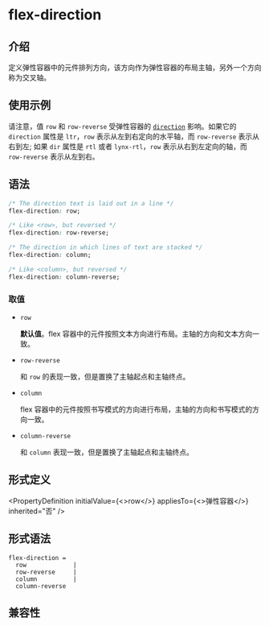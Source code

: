 # flex-direction

## 介绍

定义弹性容器中的元件排列方向，该方向作为弹性容器的布局主轴，另外一个方向称为交叉轴。

## 使用示例


<Go
  example="css-api"
  defaultFile="src/flex-direction/App.tsx"
  img="/assets/doc/css/flex-direction.jpg"
  entry="src/flex-direction"
  defaultEntryFile="dist/flex-direction.lynx.bundle"
/>

请注意，值 `row` 和 `row-reverse` 受弹性容器的 [`direction`](./direction.html) 影响。如果它的 `direction` 属性是 `ltr`，`row` 表示从左到右定向的水平轴，而 `row-reverse` 表示从右到左; 如果 `dir` 属性是 `rtl` 或者 `lynx-rtl`，`row` 表示从右到左定向的轴，而 `row-reverse` 表示从左到右。

## 语法

```css
/* The direction text is laid out in a line */
flex-direction: row;

/* Like <row>, but reversed */
flex-direction: row-reverse;

/* The direction in which lines of text are stacked */
flex-direction: column;

/* Like <column>, but reversed */
flex-direction: column-reverse;
```

### 取值

- `row`

  **默认值**。flex 容器中的元件按照文本方向进行布局。主轴的方向和文本方向一致。

- `row-reverse`

  和 `row` 的表现一致，但是置换了主轴起点和主轴终点。

- `column`

  flex 容器中的元件按照书写模式的方向进行布局，主轴的方向和书写模式的方向一致。

- `column-reverse`

  和 `column` 表现一致，但是置换了主轴起点和主轴终点。

## 形式定义


<PropertyDefinition
  initialValue={<>row</>}
  appliesTo={<>弹性容器</>}
  inherited="否"
/>

## 形式语法

```
flex-direction =
  row             |
  row-reverse     |
  column          |
  column-reverse
```

## 兼容性


<LegacyCompatTable metadata="css/properties/flex-direction" />
